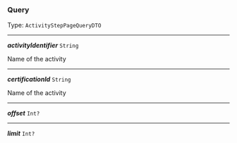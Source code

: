 


### Query

Type: `ActivityStepPageQueryDTO`

---

***activityIdentifier*** `String`

Name of the activity



---

***certificationId*** `String`

Name of the activity



---

***offset*** `Int?`

---

***limit*** `Int?`
